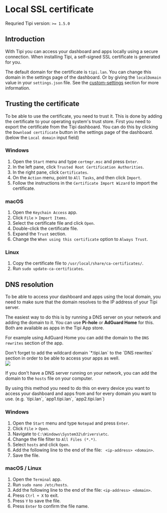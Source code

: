 
# Local SSL certificate

Requried Tipi version: `>= 1.5.0`

## Introduction

With Tipi you can access your dashboard and apps locally using a secure connection. When installing Tipi, a self-signed SSL certificate is generated for you.

The default domain for the certificate is `tipi.lan`. You can change this domain in the settings page of the dashboard. Or by giving the `localDomain` value in your `settings.json` file.
See the [custom-settings](/docs/getting-started/custom-settings) section for more information.

## Trusting the certificate

To be able to use the certificate, you need to trust it. This is done by adding the certificate to your operating system's trust store.
First you need to export the certificate from the Tipi dashboard. You can do this by clicking the `Download certificate` button in the settings page of the dashboard. (below the `Local domain` input field)

### Windows

1. Open the `Start` menu and type `certmgr.msc` and press `Enter`.
2. In the left pane, click `Trusted Root Certification Authorities`.
3. In the right pane, click `Certificates`.
4. On the `Action` menu, point to `All Tasks`, and then click `Import`.
5. Follow the instructions in the `Certificate Import Wizard` to import the certificate.

### macOS

1. Open the `Keychain Access` app.
2. Click `File` > `Import Items`.
3. Select the certificate file and click `Open`.
4. Double-click the certificate file.
5. Expand the `Trust` section.
6. Change the `When using this certificate` option to `Always Trust`.

### Linux

1. Copy the certificate file to `/usr/local/share/ca-certificates/`.
2. Run `sudo update-ca-certificates`.

## DNS resolution

To be able to access your dashboard and apps using the local domain, you need to make sure that the domain resolves to the IP address of your Tipi server.

The easiest way to do this is by running a DNS server on your network and adding the domain to it.
You can use **Pi-hole** or **AdGuard Home** for this. Both are available as apps in the Tipi App store.

For example using AdGuard Home you can add the domain to the `DNS rewrites` section of the app.

<Callout>
  Don't forget to add the wildcard domain `*.tipi.lan` to the `DNS rewrites` section in order to be able to access your apps as well.
</Callout>

<br />
<Image src="/images/local-certificate/dns-rewrite.png" width={879} height={187} />

If you don't have a DNS server running on your network, you can add the domain to the `hosts` file on your computer.

<Callout emoji='⚠️' type='warning'>
  By using this method you need to do this on every device you want to access your dashboard and apps from and for every domain you want to use. (e.g. `tipi.lan`, `app1.tipi.lan`, `app2.tipi.lan`)
</Callout>

### Windows

1. Open the `Start` menu and type `Notepad` and press `Enter`.
2. Click `File` > `Open`.
3. Navigate to `C:\Windows\System32\drivers\etc`.
4. Change the file filter to `All Files (*.*)`.
5. Select `hosts` and click `Open`.
6. Add the following line to the end of the file: `
    <ip-address> <domain>`.
7. Save the file.

### macOS / Linux

1. Open the `Terminal` app.
2. Run `sudo nano /etc/hosts`.
3. Add the following line to the end of the file: `<ip-address> <domain>`.
4. Press `Ctrl + X` to exit.
5. Press `Y` to save the file.
6. Press `Enter` to confirm the file name.

